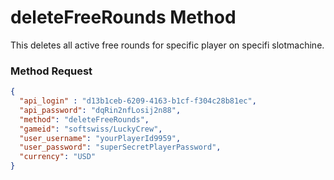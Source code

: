 # deleteFreeRounds Method
This deletes all active free rounds for specific player on specifi slotmachine.

### Method Request
```json
{
  "api_login" : "d13b1ceb-6209-4163-b1cf-f304c28b81ec",
  "api_password": "dqRin2nfLosij2n88",
  "method": "deleteFreeRounds",
  "gameid": "softswiss/LuckyCrew",
  "user_username": "yourPlayerId9959",
  "user_password": "superSecretPlayerPassword",
  "currency": "USD"
}
```